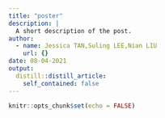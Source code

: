 ```yaml
---
title: "poster"
description: |
  A short description of the post.
author:
  - name: Jessica TAN,Suling LEE,Nian LIU
    url: {}
date: 08-04-2021
output:
  distill::distill_article:
    self_contained: false
---
```



```r
knitr::opts_chunk$set(echo = FALSE)
```




